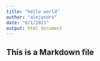 ---
title: "hello world"
author: "alejandro"
date: "9/1/2021"
output: html_document
---
## This is a Markdown file
